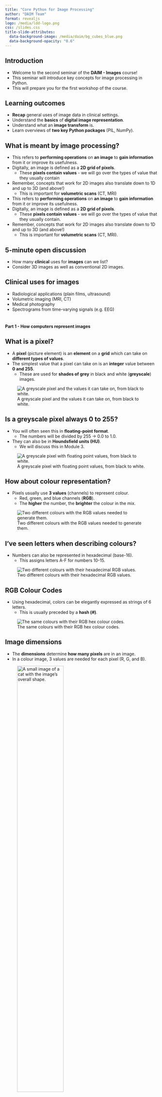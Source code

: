 ```yaml
---
title: "Core Python for Image Processing"
author: "DAIM Team"
format: revealjs
logo: /media/ldd-logo.png
css: /slides.css
title-slide-attributes:
  data-background-image: /media/daim/bg_cubes_blue.png
  data-background-opacity: "0.6"
---
```


## Introduction {background-image="/media/daim/bg_cubes_blue.png" background-opacity="0.6"}

- Welcome to the second seminar of the **DAIM - Images** course!
- This seminar will introduce key concepts for image processing in Python.
- This will prepare you for the first workshop of the course.

## Learning outcomes {background-image="/media/daim/bg_cubes_blue.png" background-opacity="0.6"}

- **Recap** general uses of image data in clinical settings.
- Understand the **basics** of **digital image representation**.
- Understand what an **image transform** is.
- Learn overviews of **two key Python packages** (PIL, NumPy).

## What is meant by image processing? {background-image="/media/daim/bg_cubes_blue.png" background-opacity="0.6"}

- This refers to **performing operations** on **an image** to **gain information** from it or improve its usefulness.
- Digitally, an image is defined as a **2D grid of pixels**.
  - These **pixels contain values** - we will go over the types of value that they usually contain
- Remember, concepts that work for 2D images also translate down to 1D and up to 3D (and above!)
  - This is important for **volumetric scans** (CT, MRI)

* This refers to **performing operations** on **an image** to **gain information** from it or improve its usefulness.
* Digitally, an image is defined as a **2D grid of pixels**.
  - These **pixels contain values** - we will go over the types of value that they usually contain.
* Remember, concepts that work for 2D images also translate down to 1D and up to 3D (and above!)
  - This is important for **volumetric scans** (CT, MRI).

## 5-minute open discussion {background-image="/media/daim/question1.png" background-opacity="0.4"}

- How many **clinical** uses for **images** can we list?
- Consider 3D images as well as conventional 2D images.

## Clinical uses for images {background-image="/media/daim/bg_cubes_blue_right.png" background-opacity="0.4"}

- Radiological applications (plain films, ultrasound)
- Volumetric imaging (MRI, CT)
- Medical photography
- Spectrograms from time-varying signals (e.g. EEG)

#

:::{.r-stack}
**Part 1 - How computers represent images**
:::

## What is a pixel? {background-image="/media/daim/bg_cubes_blue_right.png" background-opacity="0.4"}

- A **pixel** (picture element) is an **element** on a **grid** which can take on **different types of values**.
- The simplest value that a pixel can take on is an **integer** value between **0 and 255**.
  - These are used for **shades of grey** in black and white (**greyscale**) images.

![A greyscale pixel and the values it can take on, from black to white.](/media/daim/greyscale_pixels.png)

## Is a greyscale pixel always 0 to 255? {background-image="/media/daim/bg_cubes_blue_right.png" background-opacity="0.4"}

- You will often seen this in **floating-point format**.
  - The numbers will be divided by 255 -> 0.0 to 1.0.
- They can also be in **Houndsfield units (HU)**.
  - We will discuss this in Module 3.

![A greyscale pixel with floating point values, from black to white.](/media/daim/greyscale_pixels_float.png)

## How about colour representation?

- Pixels usually use **3 values** (channels) to represent colour.
  - Red, green, and blue channels (**RGB**).
  - The **higher** the number, the **brighter** the colour in the mix.

![Two different colours with the RGB values needed to generate them.](/media/daim/rgb_pixels_decimal.png)

## I've seen letters when describing colours?

- Numbers can also be represented in hexadecimal (base-16).
  - This assigns letters A-F for numbers 10-15.

![Two different colours with their hexadecimal RGB values.](/media/daim/rgb_pixels_hexadecimal.png)

## RGB Colour Codes

- Using hexadecimal, colors can be elegantly expressed as strings of 6 letters.
  - This is usually preceded by a **hash (#)**.

![The same colours with their RGB hex colour codes.](/media/daim/rgb_pixels_hexcode.png)

<!--
Perhaps mention alpha channels in this section
-->

## Image dimensions

- The **dimensions** determine **how many pixels** are in an image.
- In a colour image, 3 values are needed for each pixel (R, G, and B).

![A small image of a cat with the image's overall shape.](/media/daim/cat_dimension.png){width="60%"}

<!--
Deliberately introducing this notation early (x,y,channels).
-->

<!--
* If one byte is used for each colour in the image of the cat, the total storage needed would be:
    * `3 * 50 * 57 = 8550 bytes - 8.6kB`
* This is **already a large size** for a such a tiny image
* We can combat this with **compression algorithms**
-->

## How can we reduce the storage space of an image? {background-image="/media/daim/bg_cubes_blue_right.png" background-opacity="0.4"}

- Compression is the process of **reducing image storage requirements**.
- There are lots of approaches to this process.
- These methods can be **lossy** or **lossless**.

<!--
Specific compression algorithms (e.g. DCT) are outside the scope of the course.
-->

## Lossy versus lossless compression {background-image="/media/daim/bg_cubes_blue_right.png" background-opacity="0.4"}

::: {.panel-tabset}

### Representations

- **Lossless** compression indicates that **all the data** in the original image can be recovered.
- **Lossy** compression will only produce an **approximation** of the original image.
- This is an important distinction!

### Example

![An example of an X-ray [from the dataset that we will use later in the course](https://www.kaggle.com/datasets/paultimothymooney/chest-xray-pneumonia/data), with lossless and (extreme) lossy compression.](/media/daim/compression_comparison.png){width="70%"}

:::

## Break! {background-image="/media/daim/coffee1.png" background-opacity="0.6" text-align=center}

#

:::{.r-stack}
**Part 2 - What is convolution?**
:::

## What is convolution? {background-image="/media/daim/bg_cubes_red_right.png" background-opacity="0.4"}

- **Convolution** is a **common operation** that is used in **data processing**.
- It is an type of **image transform**
- It involves **"convolving"** a target image with a **kernel**.
- It can be done in **1D** (signals), **2D** (images), and higher dimensions.

## What does it do to an image? {background-image="/media/daim/bg_cubes_red_right.png" background-opacity="0.4"}

- The change that convolution has on an image **depends on a kernel**.
- Kernels can be designed to produce **different effects**:
  - Blurring, sharpening, edge detection, etc.

## What is a kernel? {background-image="/media/daim/bg_cubes_red_right.png" background-opacity="0.4"}

- A kernel is a **grid of numbers** that is used in convolution.
- The **structure** of the kernel affects the output.
- An **averaging kernel** is shown below in Python.

```python
kernel = (1.0 / 9.0) * [
    [1, 1, 1],
    [1, 1, 1],
    [1, 1, 1]
]
```

## Examples of convolution {background-image="/media/daim/bg_cubes_red_right.png" background-opacity="0.4"}

::: {.panel-tabset}

### Sharpening

::: {#fig-blur layout-ncol=3}

![Normal](/media/daim/normal_cat.png){#fig-norm}

![Blurred](/media/daim/sharp_cat.png){#fig-blur}

```python
kernel = [
    [-1, -1, -1],
    [-1, 9, -1],
    [-1, -1, -1]
] 
```

A comparison of convolving an image of a cat with a sharpening kernel.

:::

### Blurring

::: {#fig-blur layout-ncol=3}

![Normal](/media/daim/normal_cat.png){#fig-norm}

![Blurred](/media/daim/blur_cat.png){#fig-blur}

```python
kernel = [
    [1, 2, 1],
    [2, 4, 2],
    [1, 2, 1]
]
kernel *= 1.0 / 16.0
```

A comparison of convolving an image of a cat with a blurring kernel (3x3 approximated Gaussian).

:::

### Edge detection

::: {#fig-blur layout-ncol=3}

![Normal](/media/daim/normal_cat.png){#fig-norm}

![Edges](/media/daim/sobel_cat.png){#fig-edge}

```python
kernel = [
    [-1, -2, -1],
    [0, 0, 0],
    [1, 2 ,1]
]
```

A comparison of convolving an image of a cat with a edge detection kernel (Sobel operator) in the y-axis (upwards/downwards) direction.

:::

:::

## Why feature convolution in this course? {background-image="/media/daim/bg_cubes_red_right.png" background-opacity="0.4"}

- It is a very **versatile** and **widely used** operation 
- It is **used in other areas** (e.g. signal processing).
- Convolution is a key operation in a **convolutional neural network**, a **well-established deep-learning architecture** for analysing images.

## 5-minute task or break! {background-image="/media/daim/coffee2.png" background-opacity="0.4"}

- What property do all of the `kernel` variables in the **convolution example slide** share?

<!--
Find a clinical example of convolution?
-->

#

:::{.r-stack}
**Part 3 - What is PIL?**
:::

## Python Imaging Library {background-image="/media/daim/bg_cubes_blue_right.png" background-opacity="0.4"}

- **Python Imaging Library (PIL)** is a commonly used library that contains useful methods for **opening and processing** images.
- The most commonly used part of the package is the `Image` module.
  - Other modules contain methods for doing specific image operations, like **filtering** and **enhancement**.

```python
from PIL import Image
```

#

:::{.r-stack}
**Part 4 - What is NumPy?**
:::

## NumPy {background-image="/media/daim/bg_cubes_blue_right.png" background-opacity="0.4"}

- **NumPy** is a Python package which is used for doing operations on **multidimensional arrays of numbers**.
- This is how images are represented, and so NumPy contains **lots of functions** which are useful for **manipulating images**.

## How does array shape work?

- Arrays can be visualised as **rectangular** collections of **boxes**, depicting the **array elements**.

![Visualisations of the shape of some example NumPy arrays](/media/daim/np_shape_1.png){width="70%"}

## Similar shapes

- These shapes are the **same**, but the dimensions are **structured differently**, making the data **incompatible** for some operations.

![Visualisation of the same data with different dimension structure.](/media/daim/np_shape_2.png){width="70%"}

## How does this relate to images? {background-image="/media/daim/bg_cubes_blue_right.png" background-opacity="0.4"}

::: {.panel-tabset}

### Explanation

- **Collections of images** are often represented as **NumPy arrays**.
- This is often used as the **input data format** for **machine learning models**.

### Example

![Visualisation of a NumPy array of cat images with the same resolution with its shape. Note the colour channels.](/media/daim/np_shape_cat.png){width="40%"}

:::

#

:::{.r-stack}
**Quiz questions - NumPy Representation**
:::

## Example 1 {background-image="/media/daim/bg_cubes_blue_right.png" background-opacity="0.4"}

::: {.panel-tabset}

### Question

- A **greyscale image** of an ultrasound scan is opened in NumPy.
- It is a **square image** with a dimension of 50 pixels.
- What is the shape of the NumPy array?

### Answer

```python
us_image_shape = (50, 50)

# Practically, greyscale images may have an extra channel when imported...
us_image_shape = (50, 50, 1)
```

:::

## Example 2 {background-image="/media/daim/bg_cubes_blue_right.png" background-opacity="0.4"}

::: {.panel-tabset}

### Question

- A **colour image** of a dermatofibroma is opened by a dermatology researcher with NumPy.
- It is a **single frame from a video sequence** with **1080p resolution**.
- What is the shape of the image?

### Answer

```python
# There are 3 channels for colour and the dimensions of
# 1080p video are 1920 x 1080.
derm_image_shape = (1920, 1080, 3)
```

:::

## Example 3 {background-image="/media/daim/bg_cubes_blue_right.png" background-opacity="0.4"}

::: {.panel-tabset}

### Question

- A DAIM course participant is batching **multiple CXR images** together for input into a neural network.
- The images are **greyscale** and have been cropped to a **square** with a dimension of **256**.
- There are **16 images** in each batch.
- What is the shape of the **final batch** array?

### Answer

```python
# There are 16 images in each batch, and each
# image is 256 x 256.
cxr_batch_shape = (16, 256, 256)
```

:::

:::{.r-stack}
**Conclusions**
:::

## Conclusions {background-image="/media/daim/bg_cubes_blue_right.png" background-opacity="0.4"}

- Today we have:
  - Covered the **basics** of image representation 
  - Explained an image transformation - **convolution**
  - Provided an overview of the Python packages we will be working with
- This is a **general overview**, and there is a lot more depth to **digital image processing** that we have not touched on today.

## Next week {background-image="/media/daim/bg_cubes_blue_right.png" background-opacity="0.4"}

- We will have the first **2-hour workshop** of the course
- This will focus on the **basics** of **working with images** in **Python**
- We will send the **notebook** with the **associated images**.

## Thank you! {background-image="/media/daim/bg_cubes_blue_right.png" background-opacity="0.4"}

Any questions?